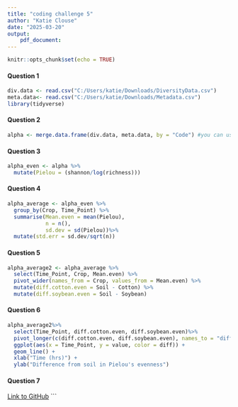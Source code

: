 ```yaml
---
title: "coding challenge 5"
author: "Katie Clouse"
date: "2025-03-20"
output: 
    pdf_document:
---
```


```r
knitr::opts_chunk$set(echo = TRUE)
```

#### Question 1
```r
div.data <- read.csv("C:/Users/katie/Downloads/DiversityData.csv")
meta.data<- read.csv("C:/Users/katie/Downloads/Metadata.csv")
library(tidyverse)
```
#### Question 2
```r
alpha <- merge.data.frame(div.data, meta.data, by = "Code") #you can use the merge() function to add data frames together by a specific column
```
#### Question 3
```r
alpha_even <- alpha %>%
  mutate(Pielou = (shannon/log(richness)))
```

#### Question 4
```r
alpha_average <- alpha_even %>%
  group_by(Crop, Time_Point) %>%
  summarise(Mean.even = mean(Pielou),
            n = n(),
            sd.dev = sd(Pielou))%>%
  mutate(std.err = sd.dev/sqrt(n))
```

#### Question 5
```r
alpha_average2 <- alpha_average %>%
  select(Time_Point, Crop, Mean.even) %>%
  pivot_wider(names_from = Crop, values_from = Mean.even) %>%
  mutate(diff.cotton.even = Soil - Cotton) %>%
  mutate(diff.soybean.even = Soil - Soybean)
```

#### Question 6
```r
alpha_average2%>%
  select(Time_Point, diff.cotton.even, diff.soybean.even)%>%
  pivot_longer(c(diff.cotton.even, diff.soybean.even), names_to = "diff")%>%
  ggplot(aes(x = Time_Point, y = value, color = diff)) +  
  geom_line() +
  xlab("Time (hrs)") +
  ylab("Difference from soil in Pielou's evenness") 
```
#### Question 7
[Link to GitHub](https://github.com/kgc0068/Coding-Challenge-5.git)
```























